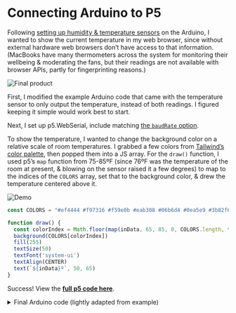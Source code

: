 # Connecting Arduino to P5

Following [setting up humidity & temperature sensors](/2022-10-13_pcomp_environmental_sensing_on_arduino) on the Arduino, I wanted to show the current temperature in my web browser, since without external hardware web browsers don’t have access to that information. (MacBooks have many thermometers across the system for monitoring their wellbeing & moderating the fans, but their readings are not available with browser APIs, partly for fingerprinting reasons.)

![Final product](https://cloud-pwisalial-lachlanjc.vercel.app/IMG_9374.jpeg)

First, I modified the example Arduino code that came with the temperature sensor to only output the temperature, instead of both readings. I figured keeping it simple would work best to start.

Next, I set up p5.WebSerial, include matching [the `baudRate` option](https://github.com/yoonbuck/p5.WebSerial/wiki/API#options).

To show the temperature, I wanted to change the background color on a relative scale of room temperatures. I grabbed a few colors from [Tailwind’s color palette](https://tailwindcss.com/docs/customizing-colors#default-color-palette), then popped them into a JS array. For the `draw()` function, I used p5’s `map` function from 75-85ºF (since 76ºF was the temperature of the room at present, & blowing on the sensor raised it a few degrees) to map to the indices of the `COLORS` array, set that to the background color, & drew the temperature centered above it.

![Demo](https://cloud-pwisalial-lachlanjc.vercel.app/demo.gif)

```js
const COLORS = "#ef4444 #f97316 #f59e0b #eab308 #06b6d4 #0ea5e9 #3b82f6 #6366f1".split(" ").reverse()

function draw() {
  const colorIndex = Math.floor(map(inData, 65, 85, 0, COLORS.length, true))
  background(COLORS[colorIndex])
  fill(255)
  textSize(50)
  textFont('system-ui')
  textAlign(CENTER)
  text(`${inData}º`, 50, 65)
}
```

Success! View the **[full p5 code here](https://editor.p5js.org/lachlanjc/sketches/YbGT5-hfG)**.

<details>

<summary>Final Arduino code (lightly adapted from example)</summary>

```cpp
/*
  Take humidity and temperature readings with the SHTC3 using I2C
  By: Owen Lyke
  SparkFun Electronics
  Date: August 24 2018
  License: This code is public domain but you buy me a beer if you use this and we meet someday (Beerware license).
  Example1_BasicReadings
  To connect the sensor to an Arduino:
  This library supports the sensor using the I2C protocol
  On Qwiic enabled boards simply connnect the sensor with a Qwiic cable and it is set to go
  On non-qwiic boards you will need to connect 4 wires between the sensor and the host board
  (Arduino pin) = (Display pin)
  SCL = SCL on display carrier
  SDA = SDA
  GND = GND
  3.3V = 3.3V
*/

#include "SparkFun_SHTC3.h" // Click here to get the library: http://librarymanager/All#SparkFun_SHTC3

SHTC3 mySHTC3;              // Declare an instance of the SHTC3 class

void setup() {
  Serial.begin(115200);                                  // Begin Serial 
  while(Serial == false){};                                   // Wait for the serial connection to start up
  Serial.println("SHTC3 Example 1 - Basic Readings");    // Title
  Wire.begin();
  Serial.print("Beginning sensor. Result = ");           // Most SHTC3 functions return a variable of the type "SHTC3_Status_TypeDef" to indicate the status of their execution 
  errorDecoder(mySHTC3.begin());                              // To start the sensor you must call "begin()", the default settings use Wire (default Arduino I2C port)
  // Serial.println();
  Serial.println("\n\n");
  // Serial.println("Waiting for 5 seconds so you can read this info ^^^");

  delay(5000);                                                // Give time to read the welcome message and device ID. 
}

void loop() {
  SHTC3_Status_TypeDef result = mySHTC3.update();             // Call "update()" to command a measurement, wait for measurement to complete, and update the RH and T members of the object
  printInfo();                                                // This function is used to print a nice little line of info to the serial port
  delay(190);                                                 // Delay for the data rate you want - note that measurements take ~10 ms so the fastest data rate is 100 Hz (when no delay is used)
}

///////////////////////
// Utility Functions //
///////////////////////
void printInfo()
{
  if (mySHTC3.lastStatus == SHTC3_Status_Nominal) {
    // Serial.print(mySHTC3.toPercent());         
    Serial.println(mySHTC3.toDegF());
  } else {
    Serial.print("Update failed, error: "); 
    errorDecoder(mySHTC3.lastStatus);
    Serial.println();
  }
}

void errorDecoder(SHTC3_Status_TypeDef message)
{
  switch(message)
  {
    case SHTC3_Status_Nominal : Serial.print("Nominal"); Serial.print("Nominal"); break;
    case SHTC3_Status_Error : Serial.print("Error"); break;
    case SHTC3_Status_CRC_Fail : Serial.print("CRC Fail"); break;
    default : Serial.print("Unknown return code"); break;
  }
}
```

</details>